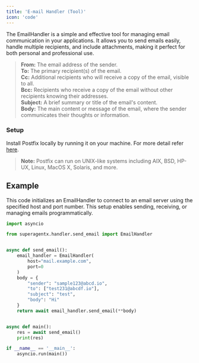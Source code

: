 ```yaml
---
title: 'E-mail Handler (Tool)'
icon: 'code'
---
```


The EmailHandler is a simple and effective tool for managing email communication in your applications.
It allows you to send emails easily, handle multiple recipients, and include attachments, making it
perfect for both personal and professional use.

>**From:** The email address of the sender. <br />
**To:** The primary recipient(s) of the email. <br />
**Cc:** Additional recipients who will receive a copy of the email, visible to all. <br />
**Bcc:** Recipients who receive a copy of the email without other recipients knowing their addresses. <br />
**Subject:** A brief summary or title of the email's content. <br />
**Body:** The main content or message of the email, where the sender communicates their thoughts or information.

### Setup
Install Postfix locally by running it on your machine. For more detail refer <a href="https://ubuntu.com/server/docs/install-and-configure-postfix" target="_blank">here</a>.<br />
>**Note:** Postfix can run on UNIX-like systems including AIX, BSD, HP-UX, Linux, MacOS X, Solaris, and more.

## Example
This code initializes an EmailHandler to connect to an email server using the specified host and port number.
This setup enables sending, receiving, or managing emails programmatically.
```python email_handler.py
import asyncio

from superagentx.handler.send_email import EmailHandler


async def send_email():
    email_handler = EmailHandler(
        host="mail.example.com",
        port=0
    )
    body = {
        "sender": "sample123@abcd.io",
        "to": ["test231@abcdf.io"],
        "subject": "test",
        "body": "Hi"
    }
    return await email_handler.send_email(**body)


async def main():
    res = await send_email()
    print(res)

if __name__ == '__main__':
    asyncio.run(main())
```
